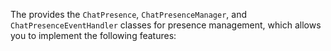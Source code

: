 <PlatformWrapper platform="flutter">

The <Vg k="CHAT_SDK"/> provides the `ChatPresence`, `ChatPresenceManager`, and `ChatPresenceEventHandler` classes for presence management, which allows you to implement the following features:

</PlatformWrapper>
